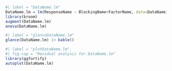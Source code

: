 
```r
#| label = "DataName.lm"
DataName.lm = lm(ResponseName ~ BlockingName+FactorName, data=DataName)
library(broom)
augment(DataName.lm)
anova(DataName.lm)
```

```r
#| label = "glanceDataName.lm"
glance(DataName.lm) |> kable()
```

```r
#| label = "plotDataName.lm",
#| fig.cap = "Residual analysis for DataName.lm"
library(ggfortify)
autoplot(DataName.lm)
```
